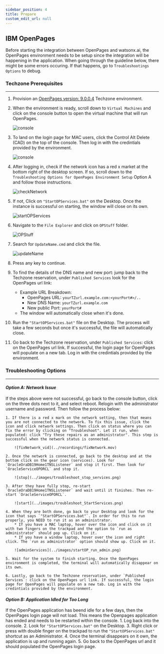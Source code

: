 ```yaml
---
sidebar_position: 4
title: Prepare
custom_edit_url: null
---
```

<div style={{ borderBottom: '1px solid #000', marginTop: '20px', marginBottom: '20px' }}></div>

## **IBM OpenPages**

Before starting the integration between OpenPages and watsonx.ai, the OpenPages environment needs to be setup since the integration will be happening in the application. When going through the guideline below, there might be some errors occuring. If that happens, go to `Troubleshootings Options` to debug. 
### **Techzone Prerequisites**
----
1. Provision an [OpenPages version: 9.0.0.4](https://techzone.ibm.com/collection/open-pages-grc-9x/environments) Techzone environment.
2. When the environment is ready, scroll down to `Virtual Machines` and click on the console button to open the virtual machine that will run OpenPages.

    ![console](../images/openConsole.png)

3. To land on the login page for MAC users, click the Control Alt Delete (CAD) on the top of the console. Then log in with the credintials provided by the environment.

    ![console](../images/CAD.png)

4. After logging in, check if the network icon has a red x market at the bottom right of the desktop screen. If so, scroll down to the `Troubleshooting Options for OpenPages Environment Setup` Option A and follow those instructions.

    ![checkNetwork](../images/troubleshoot_networkX.png)
    
5. If not, Click on `"StartOPServices.bat"` on the Desktop. Once the instance is successful on starting, the window will close on its own.
        
    ![startOPServices](../images/startOPApplications.png)
    
6. Navigate to the `File Explorer` and click on `OPStuff` folder. 

    ![OPStuff](../images/opstuff.png)

7. Search for `UpdateName.cmd` and click the file.

    ![updateName](../images/updateName.cmd.png)
    
8. Press any key to continue.
9. To find the details of the DNS name and new port: jump back to the Techzone reservation, under `Published Services` look for the OpenPages url link:
    * Example URL Breakdown:
        * OpenPages URL: `yourTZurl.example.com:<yourPort#>/..`
        * New DNS Name: `yourTZurl.example.com`
        * New public Port: `yourPort#`
    * The window will automatically close when it's done.
10. Run the `"StartOPServices.bat"` file on the Desktop. The process will take a few seconds but once it's successful, the file will automatically close.
11. Go back to the Techzone reservation, under `Published Services`: click on the OpenPages url link. If successful, the login page for OpenPages will populate on a new tab. Log in with the credintials provided by the environment.

### **Troubleshooting Options**
----
#### *Option A: Network Issue*
If the steps above were not successful, go back to the console button, click on the three dots next to it, and select reboot. Relogin with the administrator username and password. Then follow the process below: 

    1. If there is a red x mark on the network setting, then that means you are not connected to the network. To fix this issue, click the icon and click network settings. Then click on status where you can fix the error by clicking on "Troubleshoot". Let it run, when populated: click "Try these repairs as an administrator". This step is successful when the network status is connected.

        ![fixNetwork_vid](../recordings/fixNetwork.mov)
    
    2. Once the network is connected, go back to the desktop and at the bottom click on the gear icon (services). Look for `OracleOraDB19Home1TNSListener` and stop it first. Then look for `OracleServiceOPORCL` and stop it. 

        ![stop](../images/troubleshoot_stop_services.png)
    
    3. After they have fully stop, re-start `OracleOraDB19Home1TNSListener` and wait until it finishes. Then re-start `OracleServiceOPORCL`. 

        ![start](../images/troubleshoot_StartServices.png)
    
    4. When they are both done, go back to your Desktop and look for the icon that says `"StartOPServices.bat"`. In order for this to run properly, you NEED to run it as an administrator. 
        * If you have a MAC laptop, hover over the icon and click on it with two fingers on the trackpad and the option to `run as administrator` should pop up. Click on it. 
        * If you have a window laptop, hover over the icon and right click. The `run as administrator` option should show up. Click on it.  

        ![adminServices](../images/startOP_run_admin.png)
    
    5. Wait for the system to finish starting. Once the OpenPages environment is completed, the terminal will automatically disappear on its own.
    
    6. Lastly, go back to the Techzone reservation, under `Published Services`: click on the OpenPages url link. If successful, the login page for OpenPages will populate on a new tab. Log in with the credintials provided by the environment.

#### *Option B: Application Idled for Too Long*
If the OpenPages application has beend idle for a few days, then the OpenPages login page will not load. This means the Openpages application has ended and needs to be restarted within the console. 
    1. Log back into the console.
    2. Look for `"StartOPServices.bat"` on the Desktop.
    3. Right click or press with double finger on the trackpad to run the `"StartOPServices.bat"` shortcut as an Administrator. 
    4. Once the terminal disappears on it own, the application is up and running again. 
    5. Go back to the OpenPages url and it should populated the OpenPages login page.